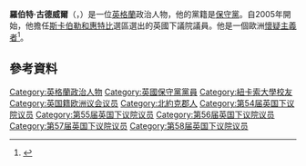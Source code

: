 {{NoteTA
|G1=PoliticiansUK
|G2=UK Places
|G3=People
|G4=Country
|1=zh-cn:戴维·卡梅伦;zh-hk:甘民樂;zh-tw:大衛·卡麥隆
}}
{{Infobox officeholder
| honorific-prefix = [[The_Right_Honourable|The Right Honourable]]
| name = Robert Goodwill
| honorific-suffix = [[Member_of_Parliament_(United_Kingdom)|MP]]
| image = Official portrait of Rt Hon Robert Goodwill MP crop 2.jpg
| office = {{en-link|英國環境、食品暨鄉村事務部|Department for Environment, Food and Rural Affairs}}大臣
| primeminister = [[文翠珊|文翠珊]]
| term_start = 2019年3月5日
| term_end = 2019年7月25日
| predecessor = [[喬治·尤斯蒂斯|喬治·尤斯蒂斯]]
| successor = [[喬治·尤斯蒂斯|喬治·尤斯蒂斯]]
| office1 = [[英國教育部|教育部]]{{le|英国儿童副大臣|Minister for Children (United Kingdom)|儿童和家庭政务副大臣}}
| primeminister1 = [[文翠珊|文翠珊]]
| term_start1 = 2017年6月12日
| term_end1 = 2018年1月9日
| predecessor1 = [[愛德華·蒂姆森|愛德華·蒂姆森]]
| successor1 = [[纳齐姆·扎哈维|纳齐姆·扎哈维]]
| office2 = [[英国内政部|内政部]]{{le|移民副大臣|Minister of State for Immigration|移民和国际事务副大臣}}
| primeminister2 = [[文翠珊|文翠珊]]
| term_start2 = 2016年7月16日
| term_end2 = 2017年6月11日
| predecessor2 = [[詹姆斯·布魯克肖爾|詹姆斯·布魯克肖爾]]
| successor2 = [[布蘭登·劉易斯|布蘭登·劉易斯]]
| office3 = [[英國運輸部|運輸部]]{{le|運輸副大臣|Minister of State for Transport|運輸副大臣}}
| primeminister3 = [[戴维·卡梅伦|戴维·卡梅伦]]
| term_start3 = 2015年12月9日
| term_end3 = 2016年7月16日
| predecessor3 = [[約翰·海斯|約翰·海斯]]
| successor3 = [[約翰·海斯|約翰·海斯]]
| office4 = [[英國運輸部|運輸部]]{{le|運輸次官|Minister of State for Transport|運輸次官}}
| primeminister4 = [[戴维·卡梅伦|戴维·卡梅伦]]
| term_start4 = 2013年10月7日
| term_end4 = 2015年12月9日
| predecessor4 = Norman Baker
| successor4 = Tariq Ahmad, Baron Ahmad of Wimbledon
| office5 = [[英國財政部|財政部]]{{le|首席專員|Lord Commissioner of the Treasury|首席專員}}
| primeminister5 = [[戴维·卡梅伦|戴维·卡梅伦]]
| term_start5 = 2012年9月4日
| term_end5 = 2013年10月7日
| predecessor5 = [[詹姆斯·達德里奇|詹姆斯·達德里奇]]
| successor5 = [[卡倫·布拉德利|卡倫·布拉德利]]
| office6 = [[斯卡伯勒和惠特比|斯卡伯勒和惠特比選區]]<br>[[國會議員|下議院議員]]
| term_start6 = 2005年5月5日
| term_end6 = 
| predecessor6 = Lawrie Quinn
| successor6 = 
| majority6 = 10,270 (20.7%)
| office7 = [[歐洲議會議員|歐洲議會議員]]<br />[[約克郡|約克郡]]和[[亨伯|亨伯]]
| term_start7 = 1999年7月15日
| term_end7 = 2004年5月1日
| predecessor7 = 職位建立
| successor7 = Godfrey Bloom
| birth_date = {{birth date and age|1956|12|31|df=y}}
| birth_place = [[英國|英國]][[英格蘭|英格蘭]][[特靈頓|特靈頓]]
| death_date = 
| death_place = 
| party = [[保守黨_(英國)|保守黨]]
| spouse = Maureen Short
| children = 3
| alma_mater = [[纽卡斯尔大学_(英国)|紐卡素大學]]
<!-- RELIGION REMOVED PER PROJECT-WIDE CONSENSUS AT THE VILLAGE PUMP. https://en.wikipedia.org/wiki/Wikipedia:Village_pump_(policy)/Archive_126#RfC:_Religion_in_biographical_infoboxes -->| website = {{url|robertgoodwill.co.uk|Official website}}
}}

'''羅伯特·古德威爾'''（{{lang-en|Robert Goodwill}}，{{bd|1956年|12月31日}}）是一位[[英格蘭|英格蘭]]政治人物，他的黨籍是[[保守黨_(英國)|保守黨]]。自2005年開始，他擔任[[斯卡伯勒和惠特比|斯卡伯勒和惠特比]]選區選出的英國下議院議員。他是一個歐洲[[懷疑主義者|懷疑主義者]]<ref name=hell>{{cite news|title=UK Chamber of Shipping welcomes new Shipping Minister – Robert Goodwill|url=http://www.hellenicshippingnews.com/uk-chamber-of-shipping-welcomes-new-shipping-minister-robert-goodwill/|accessdate=28 May 2015|work=Hellenic Shipping News|date=16 May 2015|deadurl=yes|archiveurl=https://web.archive.org/web/20150529045136/http://www.hellenicshippingnews.com/uk-chamber-of-shipping-welcomes-new-shipping-minister-robert-goodwill/|archivedate=2015年5月29日}}</ref>。
==參考資料==
{{Reflist}}

{{DEFAULTSORT: Goodwill, Robert}}

[[Category:英格蘭政治人物|Category:英格蘭政治人物]]
[[Category:英國保守黨黨員|Category:英國保守黨黨員]]
[[Category:紐卡索大學校友|Category:紐卡索大學校友]]
[[Category:英国籍欧洲议会议员|Category:英国籍欧洲议会议员]]
[[Category:北約克郡人|Category:北約克郡人]]
[[Category:第54届英国下议院议员|Category:第54届英国下议院议员]]
[[Category:第55届英国下议院议员|Category:第55届英国下议院议员]]
[[Category:第56届英国下议院议员|Category:第56届英国下议院议员]]
[[Category:第57届英国下议院议员|Category:第57届英国下议院议员]]
[[Category:第58届英国下议院议员|Category:第58届英国下议院议员]]